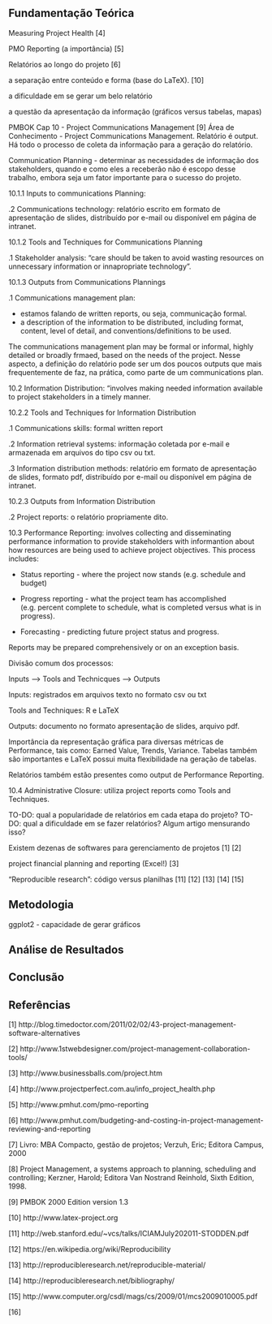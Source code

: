 
Fundamentação Teórica
---------------------

Measuring Project Health [4]

PMO Reporting (a importância) [5]

Relatórios ao longo do projeto [6]

a separação entre conteúdo e forma (base do LaTeX). [10]

a dificuldade em se gerar um belo relatório

a questão da apresentação da informação (gráficos versus tabelas, mapas)

PMBOK Cap 10 - Project Communications Management [9]
Área de Conhecimento - Project Communications Management. Relatório é output.
Há todo o processo de coleta da informação para a geração do relatório.

Communication Planning - determinar as necessidades de informação
dos stakeholders, quando e como eles a receberão não é escopo desse
trabalho, embora seja um fator importante para o sucesso do projeto.

10.1.1 Inputs to communications Planning: 

.2 Communications technology: relatório escrito em formato de apresentação
de slides, distribuído por e-mail ou disponível em página de intranet.

10.1.2 Tools and Techniques for Communications Planning

.1 Stakeholder analysis: "care should be taken to avoid wasting resources
on unnecessary information or innapropriate technology".

10.1.3 Outputs from Communications Plannings

.1 Communications management plan: 

- estamos falando de written reports, ou seja, communicação formal.
- a description of the information to be distributed, including format,
content, level of detail, and conventions/definitions to be used.

The communications management plan may be formal or informal,
highly detailed or broadly frmaed, based on the needs of the project.
Nesse aspecto, a definição do relatório pode ser um dos poucos outputs
que mais frequentemente de faz, na prática, como parte de um 
communications plan.

10.2 Information Distribution: "involves making needed information
available to project stakeholders in a timely manner.

10.2.2 Tools and Techniques for Information Distribution

.1 Communications skills: formal written report

.2 Information retrieval systems: informação coletada por e-mail
e armazenada em arquivos do tipo csv ou txt.

.3 Information distribution methods: relatório em formato de 
apresentação de slides, formato pdf, distribuído por e-mail ou
disponível em página de intranet.

10.2.3 Outputs from Information Distribution

.2 Project reports: o relatório propriamente dito.

10.3 Performance Reporting: involves collecting and disseminating
performance information to provide stakeholders with informantion
about how resources are being used to achieve project objectives.
This process includes:

- Status reporting - where the project now stands (e.g. schedule 
and budget)

- Progress reporting - what the project team has accomplished
(e.g. percent complete to schedule, what is completed versus 
what is in progress).

- Forecasting - predicting future project status and progress.

Reports may be prepared comprehensively or on an exception basis.

Divisão comum dos processos:

Inputs --> Tools and Technicques --> Outputs

Inputs: registrados em arquivos texto no formato csv ou txt

Tools and Techniques: R e LaTeX

Outputs: documento no formato apresentação de slides, arquivo pdf.

Importância da representação gráfica para diversas métricas de Performance,
tais como: Earned Value, Trends, Variance.
Tabelas também são importantes e LaTeX possui muita flexibilidade na
geração de tabelas.

Relatórios também estão presentes como output de Performance Reporting.

10.4 Administrative Closure: utiliza project reports como Tools and
Techniques.

TO-DO: qual a popularidade de relatórios em cada etapa do projeto?
TO-DO: qual a dificuldade em se fazer relatórios? Algum artigo
mensurando isso?






Existem dezenas de softwares para gerenciamento de projetos [1] [2] 

project financial planning and reporting (Excel!) [3]

"Reproducible research": código versus planilhas [11] [12] [13] [14] [15] 




Metodologia
---------------------



ggplot2 - capacidade de gerar gráficos



Análise de Resultados
---------------------



Conclusão
---------------------



Referências
---------------------

[1] http://blog.timedoctor.com/2011/02/02/43-project-management-software-alternatives

[2] http://www.1stwebdesigner.com/project-management-collaboration-tools/

[3] http://www.businessballs.com/project.htm

[4] http://www.projectperfect.com.au/info_project_health.php

[5] http://www.pmhut.com/pmo-reporting

[6] http://www.pmhut.com/budgeting-and-costing-in-project-management-reviewing-and-reporting

[7] Livro: MBA Compacto, gestão de projetos; Verzuh, Eric; Editora Campus, 2000

[8] Project Management, a systems approach to planning, scheduling and controlling; Kerzner, Harold; 
Editora Van Nostrand Reinhold, Sixth Edition, 1998.

[9] PMBOK 2000 Edition version 1.3

[10] http://www.latex-project.org

[11] http://web.stanford.edu/~vcs/talks/ICIAMJuly202011-STODDEN.pdf

[12] https://en.wikipedia.org/wiki/Reproducibility

[13] http://reproducibleresearch.net/reproducible-material/

[14] http://reproducibleresearch.net/bibliography/

[15] http://www.computer.org/csdl/mags/cs/2009/01/mcs2009010005.pdf

[16] 
